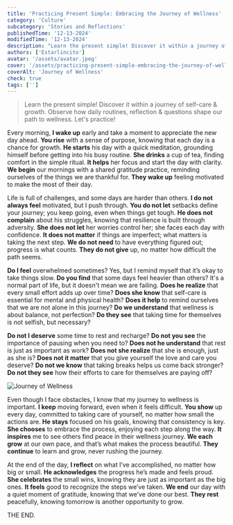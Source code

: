 ```yaml
---
title: 'Practicing Present Simple: Embracing the Journey of Wellness'
category: 'Culture'
subcategory: 'Stories and Reflections'
publishedTime: '12-13-2024'
modifiedTime: '12-13-2024'
description: "Learn the present simple! Discover it within a journey of self-care & growth. Observe how daily routines, reflection & questions shape our path to wellness. Let's practice!"
authors: ['Estarlincito']
avatar: '/assets/avatar.jpeg'
cover: '/assets/practicing-present-simple-embracing-the-journey-of-wellness/image.jpeg'
coverAlt: 'Journey of Wellness'
check: true
tags: ['']
---
```


<Introduction>

> Learn the present simple! Discover it within a journey of self-care & growth. Observe how daily routines, reflection & questions shape our path to wellness. Let's practice!

</Introduction>

<Contents>

Every morning, **I wake up** early and take a moment to appreciate the new day ahead. **You rise** with a sense of purpose, knowing that each day is a chance for growth. **He starts** his day with a quick meditation, grounding himself before getting into his busy routine. **She drinks** a cup of tea, finding comfort in the simple ritual. **It helps** her focus and start the day with clarity. **We begin** our mornings with a shared gratitude practice, reminding ourselves of the things we are thankful for. **They wake up** feeling motivated to make the most of their day.

Life is full of challenges, and some days are harder than others. **I do not always feel** motivated, but I push through. **You do not let** setbacks define your journey; you keep going, even when things get tough. **He does not complain** about his struggles, knowing that resilience is built through adversity. **She does not let** her worries control her; she faces each day with confidence. **It does not matter** if things are imperfect; what matters is taking the next step. **We do not need** to have everything figured out; progress is what counts. **They do not give** up, no matter how difficult the path seems.

**Do I feel** overwhelmed sometimes? Yes, but I remind myself that it’s okay to take things slow. **Do you find** that some days feel heavier than others? It's a normal part of life, but it doesn't mean we are failing. **Does he realize** that every small effort adds up over time? **Does she know** that self-care is essential for mental and physical health? **Does it help** to remind ourselves that we are not alone in this journey? **Do we understand** that wellness is about balance, not perfection? **Do they see** that taking time for themselves is not selfish, but necessary?

**Do not I deserve** some time to rest and recharge? **Do not you see** the importance of pausing when you need to? **Does not he understand** that rest is just as important as work? **Does not she realize** that she is enough, just as she is? **Does not it matter** that you give yourself the love and care you deserve? **Do not we know** that taking breaks helps us come back stronger? **Do not they see** how their efforts to care for themselves are paying off?

<Image
  alt='Journey of Wellness'
  src='/assets/practicing-present-simple-embracing-the-journey-of-wellness/image1.jpeg'
/>

Even though I face obstacles, I know that my journey to wellness is important. **I keep** moving forward, even when it feels difficult. **You show** up every day, committed to taking care of yourself, no matter how small the actions are. **He stays** focused on his goals, knowing that consistency is key. **She chooses** to embrace the process, enjoying each step along the way. **It inspires** me to see others find peace in their wellness journey. **We each grow** at our own pace, and that’s what makes the process beautiful. **They continue** to learn and grow, never rushing the journey.

At the end of the day, **I reflect** on what I’ve accomplished, no matter how big or small. **He acknowledges** the progress he’s made and feels proud. **She celebrates** the small wins, knowing they are just as important as the big ones. **It feels** good to recognize the steps we’ve taken. **We end** our day with a quiet moment of gratitude, knowing that we’ve done our best. **They rest** peacefully, knowing tomorrow is another opportunity to grow.

THE END.

</Contents>
